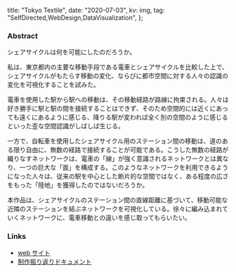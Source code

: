
  title: "Tokyo Textile",
  date: "2020-07-03",
  kv: img,
  tag: "SelfDirected,WebDesign,DataVisualization",
};

### Abstract

シェアサイクルは何を可能にしたのだろうか。

私は、東京都内の主要な移動手段である電車とシェアサイクルを比較した上で、シェアサイクルがもたらす移動の変化、ならびに都市空間に対する人々の認識の変化を可視化することを試みた。

電車を使用した駅から駅への移動は、その移動経路が路線に拘束される。人々は好き勝手に駅と駅の間を接続することはできず、そのため空間的には近くにあっても遠くにあるように感じる、降りる駅が変われば全く別の空間のように感じるといった歪な空間認識がしばしば生じる。

一方で、自転車を使用したシェアサイクル用のステーション間の移動は、道のある限り自由に、無数の経路で接続することが可能である。こうした無数の経路が織りなすネットワークは、電車の「線」が強く意識されるネットワークとは異なり、一つの巨大な「面」を構成する。このようなネットワークを利用できるようになった人々は、従来の駅を中心とした断片的な空間ではなく、ある程度の広さをもった「陸地」を獲得したのではないだろうか。

本作品は、シェアサイクルのステーション間の直線距離に基づいて、移動可能な近隣のステーションを結ぶネットワークを可視化している。徐々に編み込まれていくネットワークに、電車移動との違いを感じ取ってもらいたい。

### Links

- [web サイト](https://tokyo-textile.vercel.app/)
- [制作振り返りドキュメント](https://www.notion.so/eef9fcfa1f0843dca6bb001683933511)
